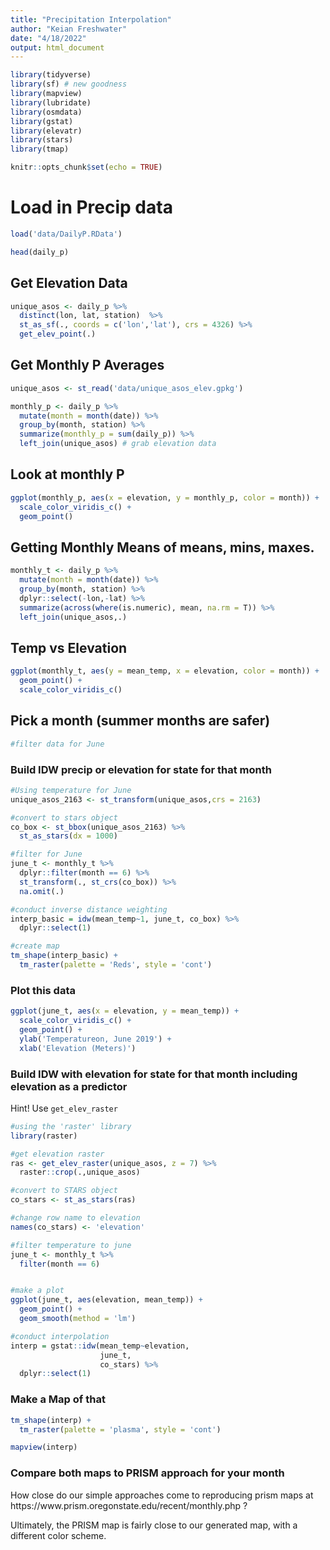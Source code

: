 ```yaml
---
title: "Precipitation Interpolation"
author: "Keian Freshwater"
date: "4/18/2022"
output: html_document
---
```


```r

library(tidyverse)
library(sf) # new goodness
library(mapview)
library(lubridate)
library(osmdata)
library(gstat)
library(elevatr)
library(stars)
library(tmap)

knitr::opts_chunk$set(echo = TRUE)
```


# Load in Precip data

```r
load('data/DailyP.RData')

head(daily_p)
```


## Get Elevation Data

```r
unique_asos <- daily_p %>%
  distinct(lon, lat, station)  %>%
  st_as_sf(., coords = c('lon','lat'), crs = 4326) %>%
  get_elev_point(.)
```

## Get Monthly P Averages


```r
unique_asos <- st_read('data/unique_asos_elev.gpkg')

monthly_p <- daily_p %>%
  mutate(month = month(date)) %>%
  group_by(month, station) %>%
  summarize(monthly_p = sum(daily_p)) %>%
  left_join(unique_asos) # grab elevation data
```


## Look at monthly P

```r
ggplot(monthly_p, aes(x = elevation, y = monthly_p, color = month)) + 
  scale_color_viridis_c() + 
  geom_point()
```


## Getting Monthly Means of means, mins, maxes. 

```r
monthly_t <- daily_p %>%
  mutate(month = month(date)) %>%
  group_by(month, station) %>%
  dplyr::select(-lon,-lat) %>%
  summarize(across(where(is.numeric), mean, na.rm = T)) %>%
  left_join(unique_asos,.) 
```


## Temp vs Elevation


```r
ggplot(monthly_t, aes(y = mean_temp, x = elevation, color = month)) + 
  geom_point() + 
  scale_color_viridis_c()
```



## Pick a month (summer months are safer)


```r
#filter data for June
```

### Build IDW precip or elevation for state for that month
```r
#Using temperature for June
unique_asos_2163 <- st_transform(unique_asos,crs = 2163)

#convert to stars object
co_box <- st_bbox(unique_asos_2163) %>%
  st_as_stars(dx = 1000)

#filter for June
june_t <- monthly_t %>%
  dplyr::filter(month == 6) %>%
  st_transform(., st_crs(co_box)) %>%
  na.omit(.)

#conduct inverse distance weighting
interp_basic = idw(mean_temp~1, june_t, co_box) %>%
  dplyr::select(1)

#create map
tm_shape(interp_basic) + 
  tm_raster(palette = 'Reds', style = 'cont')
```



### Plot this data

```r
ggplot(june_t, aes(x = elevation, y = mean_temp)) + 
  scale_color_viridis_c() + 
  geom_point() +
  ylab('Temperatureon, June 2019') +
  xlab('Elevation (Meters)')
```

### Build IDW with elevation for state for that month including elevation as a predictor

Hint! Use `get_elev_raster` 

```r
#using the 'raster' library
library(raster)

#get elevation raster
ras <- get_elev_raster(unique_asos, z = 7) %>%
  raster::crop(.,unique_asos)

#convert to STARS object
co_stars <- st_as_stars(ras)

#change row name to elevation
names(co_stars) <- 'elevation'

#filter temperature to june
june_t <- monthly_t %>%
  filter(month == 6)


#make a plot
ggplot(june_t, aes(elevation, mean_temp)) + 
  geom_point() + 
  geom_smooth(method = 'lm')

#conduct interpolation
interp = gstat::idw(mean_temp~elevation, 
                    june_t, 
                    co_stars) %>%
  dplyr::select(1)

```

### Make a Map of that

```r
tm_shape(interp) + 
  tm_raster(palette = 'plasma', style = 'cont')

mapview(interp)
```


### Compare both maps to PRISM approach for your month


How close do our simple approaches come to reproducing prism maps at https://www.prism.oregonstate.edu/recent/monthly.php ?

Ultimately, the PRISM map is fairly close to our generated map, with a different color scheme.

